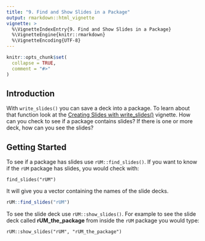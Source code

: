 ```yaml
---
title: "9. Find and Show Slides in a Package"
output: rmarkdown::html_vignette
vignette: >
  %\VignetteIndexEntry{9. Find and Show Slides in a Package}
  %\VignetteEngine{knitr::rmarkdown}
  %\VignetteEncoding{UTF-8}
---
```


```r
knitr::opts_chunk$set(
  collapse = TRUE,
  comment = "#>"
)
```

## Introduction

With `write_slides()` you can save a deck into a package. To learn about that function look at the [Creating Slides with write_slides()](ah_write_slides.html)  vignette. How can you check to see if a package contains slides?  If there is one or more deck, how can you see the slides?

## Getting Started

To see if a package has slides use `rUM::find_slides()`. If you want to know if the `rUM` package has slides, you would check with:

`find_slides("rUM")`
 
It will give you a vector containing the names of the slide decks. 
 
```r
rUM::find_slides("rUM")
```

To see the slide deck use `rUM::show_slides()`.  For example to see the slide deck called **rUM_the_package** from inside the `rUM` package you would type:

`rUM::show_slides("rUM", "rUM_the_package")`
